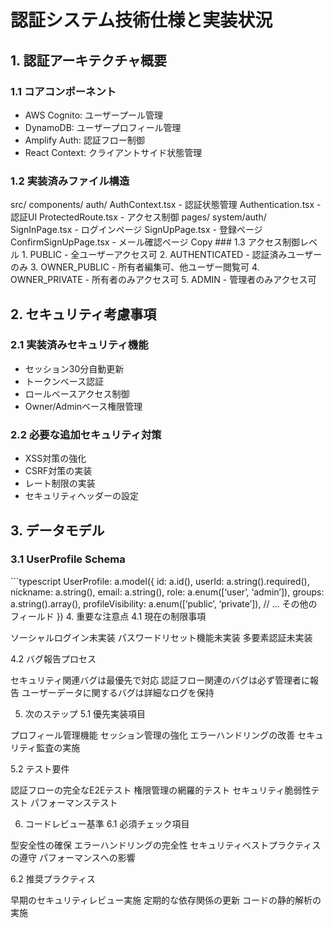 # 認証システム技術仕様と実装状況

## 1. 認証アーキテクチャ概要

### 1.1 コアコンポーネント
- AWS Cognito: ユーザープール管理
- DynamoDB: ユーザープロフィール管理
- Amplify Auth: 認証フロー制御
- React Context: クライアントサイド状態管理

### 1.2 実装済みファイル構造
src/
components/
auth/
AuthContext.tsx      - 認証状態管理
Authentication.tsx   - 認証UI
ProtectedRoute.tsx   - アクセス制御
pages/
system/auth/
SignInPage.tsx       - ログインページ
SignUpPage.tsx       - 登録ページ
ConfirmSignUpPage.tsx - メール確認ページ
Copy
### 1.3 アクセス制御レベル
1. PUBLIC - 全ユーザーアクセス可
2. AUTHENTICATED - 認証済みユーザーのみ
3. OWNER_PUBLIC - 所有者編集可、他ユーザー閲覧可
4. OWNER_PRIVATE - 所有者のみアクセス可
5. ADMIN - 管理者のみアクセス可

## 2. セキュリティ考慮事項

### 2.1 実装済みセキュリティ機能
- セッション30分自動更新
- トークンベース認証
- ロールベースアクセス制御
- Owner/Adminベース権限管理

### 2.2 必要な追加セキュリティ対策
- XSS対策の強化
- CSRF対策の実装
- レート制限の実装
- セキュリティヘッダーの設定

## 3. データモデル

### 3.1 UserProfile Schema
```typescript
UserProfile: a.model({
  id: a.id(),
  userId: a.string().required(),
  nickname: a.string(),
  email: a.string(),
  role: a.enum(['user', 'admin']),
  groups: a.string().array(),
  profileVisibility: a.enum(['public', 'private']),
  // ... その他のフィールド
})
4. 重要な注意点
4.1 現在の制限事項

ソーシャルログイン未実装
パスワードリセット機能未実装
多要素認証未実装

4.2 バグ報告プロセス

セキュリティ関連バグは最優先で対応
認証フロー関連のバグは必ず管理者に報告
ユーザーデータに関するバグは詳細なログを保持

5. 次のステップ
5.1 優先実装項目

プロフィール管理機能
セッション管理の強化
エラーハンドリングの改善
セキュリティ監査の実施

5.2 テスト要件

認証フローの完全なE2Eテスト
権限管理の網羅的テスト
セキュリティ脆弱性テスト
パフォーマンステスト

6. コードレビュー基準
6.1 必須チェック項目

型安全性の確保
エラーハンドリングの完全性
セキュリティベストプラクティスの遵守
パフォーマンスへの影響

6.2 推奨プラクティス

早期のセキュリティレビュー実施
定期的な依存関係の更新
コードの静的解析の実施